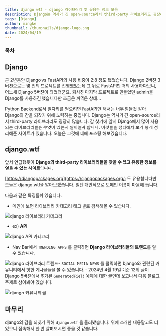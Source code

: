 ```yaml
---
title: django wtf - django 라이브러리 및 유용한 정보 모음
description: Django는 역사가 긴 open-source라서 third-party 라이브러리도 굉장히 많습니다. 감 찾기에 앞서 Django에서 많이 사용되는 라이브러리들은 무엇이 있는지 알아볼까 합니다. 이것들을 정리해서 보기 좋게 정리해준 사이트가 있습니다.
tags: [Django]
author: mingke
thumbnail: /thumbnails/django-logo.png
date: 2024/04/19
---
```


### 목차

## Django

근 2년동안 Django vs FastAPI의 사용 비중이 2:8 정도 됐었습니다. Django 2버젼 3버젼으로는 몇 번의 프로젝트를 진행했었는데 그 뒤로 FastAPI만 거의 사용하다보니, 어느새 Django 5버젼이 되었더군요. 퇴사전 마지막 프로젝트로 만들었던 admin을 Django를 사용하긴 했습니다만 조금은 까먹은 상태…

Python Backend로서 일자리를 얻으려면 FastAPI만 해서는 너무 힘들것 같아 Django의 감을 되찾기 위해 노력하는 중입니다. Django는 역사가 긴 open-source라서 third-party 라이브러리도 굉장히 많습니다. 감 찾기에 앞서 Django에서 많이 사용되는 라이브러리들은 무엇이 있는지 알아볼까 합니다. 이것들을 정리해서 보기 좋게 정리해준 사이트가 있습니다. 오늘은 그것에 대해 포스팅 해보겠습니다.

## django.wtf

앞서 언급했듯이 **Django의 third-party 라이브러리들을 찾을 수 있고 유용한 정보를 얻을 수 있는 사이트**입니다.

<Link url="https://django.wtf/" />

[https://djangopackages.org](https://djangopackages.org/) 도 유용합니다만 오늘은 django.wtf을 알아보겠습니다. 일단 개인적으로 도메인 이름이 마음에 듭니다.

다음과 같은 특징들이 있습니다.

- 메인에 보면 라이브러리 카테고리 태그 별로 검색해볼 수 있습니다.

<Image src="/django-wtf/01.png" alt="django 라이브러리 카테고리" />

- ex) **API**

<Image
  src="/django-wtf/02.png"
  alt="django API 카테고리"
  caption="너무 당연하게 drf가 1등인 모습"
/>

- Nav Bar에서 `TRENDING APPS` 를 클릭하면 **Django 라이브러리들의 트렌드**를 알 수 있습니다.

<Image src="/django-wtf/03.png" alt="django 라이브러리 트렌드" caption="기간 설정도 가능합니다" />-
`SOCIAL MEDIA NEWS` 를 클릭하면 Django와 관련된 커뮤니티에서 핫한 게시물들을 볼 수 있습니다. -
2024년 4월 19일 기준 12위 글이 Django 5버젼에서 추가된 `GeneratedField` 예제에 대한 글인데 보고나서
다음 블로그 주제로 삼아봐야 겠습니다.

<Image src="/django-wtf/04.png" alt="django 커뮤니티 글" caption="Reddit 글이 많네요" />

## 마무리

django의 감을 되찾기 위해 `django.wtf` 을 둘러봤습니다. 위에 소개한 내용말고도 더 있으니 접속해서 한 번 살펴보시면 좋을 것 같습니다.

<Link url="https://chaechae.life/blog/django-select_related-prefetch_related" />
